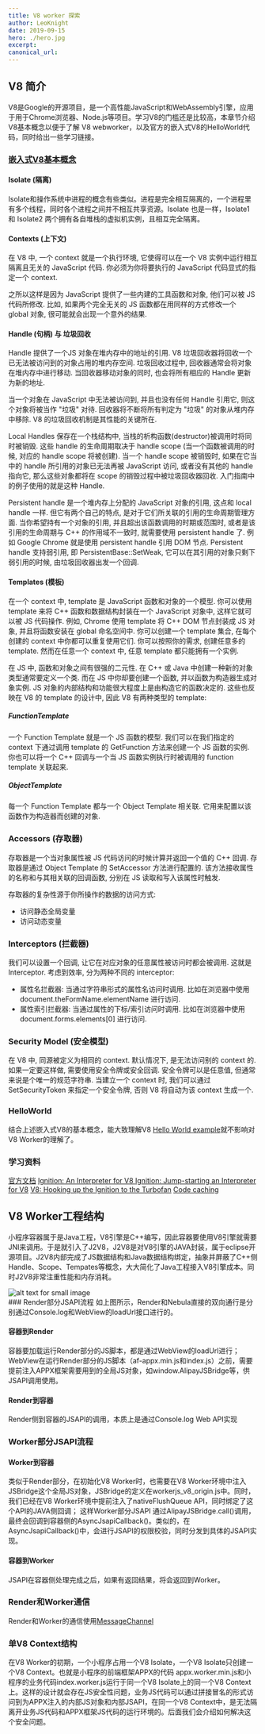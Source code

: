 ```yaml
---
title: V8 worker 探索
author: LeoKnight
date: 2019-09-15
hero: ./hero.jpg
excerpt:
canonical_url:
---
```


## V8 简介

V8是Google的开源项目，是一个高性能JavaScript和WebAssembly引擎，应用于用于Chrome浏览器、Node.js等项目。学习V8的门槛还是比较高，本章节介绍V8基本概念以便于了解 V8 webworker，以及官方的嵌入式V8的HelloWorld代码，同时给出一些学习链接。

### [嵌入式V8基本概念](https://v8.dev/docs/embed?spm=ata.13261165.0.0.32e6d657XiAJqo)

#### Isolate (隔离)
Isolate和操作系统中进程的概念有些类似。进程是完全相互隔离的，一个进程里有多个线程，同时各个进程之间并不相互共享资源。Isolate 也是一样，Isolate1 和 Isolate2 两个拥有各自堆栈的虚拟机实例，且相互完全隔离。

#### Contexts (上下文)
在 V8 中, 一个 context 就是一个执行环境, 它使得可以在一个 V8 实例中运行相互隔离且无关的 JavaScript 代码. 你必须为你将要执行的 JavaScript 代码显式的指定一个 context.

之所以这样是因为 JavaScript 提供了一些内建的工具函数和对象, 他们可以被 JS 代码所修改. 比如, 如果两个完全无关的 JS 函数都在用同样的方式修改一个 global 对象, 很可能就会出现一个意外的结果.

#### Handle (句柄) 与 垃圾回收
Handle 提供了一个JS 对象在堆内存中的地址的引用. V8 垃圾回收器将回收一个已无法被访问到的对象占用的堆内存空间. 垃圾回收过程中, 回收器通常会将对象在堆内存中进行移动. 当回收器移动对象的同时, 也会将所有相应的 Handle 更新为新的地址.

当一个对象在 JavaScript 中无法被访问到, 并且也没有任何 Handle 引用它, 则这个对象将被当作 "垃圾" 对待. 回收器将不断将所有判定为 "垃圾" 的对象从堆内存中移除. V8 的垃圾回收机制是其性能的关键所在.

Local Handles 保存在一个栈结构中, 当栈的析构函数(destructor)被调用时将同时被销毁. 这些 handle 的生命周期取决于 handle scope (当一个函数被调用的时候, 对应的 handle scope 将被创建). 当一个 handle scope 被销毁时, 如果在它当中的 handle 所引用的对象已无法再被 JavaScript 访问, 或者没有其他的 handle 指向它, 那么这些对象都将在 scope 的销毁过程中被垃圾回收器回收. 入门指南中的例子使用的就是这种 Handle.

Persistent handle 是一个堆内存上分配的 JavaScript 对象的引用, 这点和 local handle 一样. 但它有两个自己的特点, 是对于它们所关联的引用的生命周期管理方面. 当你希望持有一个对象的引用, 并且超出该函数调用的时期或范围时, 或者是该引用的生命周期与 C++ 的作用域不一致时, 就需要使用 persistent handle 了. 例如 Google Chrome 就是使用 persistent handle 引用 DOM 节点. Persistent handle 支持弱引用, 即 PersistentBase::SetWeak, 它可以在其引用的对象只剩下弱引用的时候, 由垃圾回收器出发一个回调.

#### Templates (模板)
在一个 context 中, template 是 JavaScript 函数和对象的一个模型. 你可以使用 template 来将 C++ 函数和数据结构封装在一个 JavaScript 对象中, 这样它就可以被 JS 代码操作. 例如, Chrome 使用 template 将 C++ DOM 节点封装成 JS 对象, 并且将函数安装在 global 命名空间中. 你可以创建一个 template 集合, 在每个创建的 context 中你都可以重复使用它们. 你可以按照你的需求, 创建任意多的 template. 然而在任意一个 context 中, 任意 template 都只能拥有一个实例.

在 JS 中, 函数和对象之间有很强的二元性. 在 C++ 或 Java 中创建一种新的对象类型通常要定义一个类. 而在 JS 中你却要创建一个函数, 并以函数为构造器生成对象实例. JS 对象的内部结构和功能很大程度上是由构造它的函数决定的. 这些也反映在 V8 的 template 的设计中, 因此 V8 有两种类型的 template:

##### FunctionTemplate
一个 Function Template 就是一个 JS 函数的模型. 我们可以在我们指定的 context 下通过调用 template 的 GetFunction 方法来创建一个 JS 函数的实例. 你也可以将一个 C++ 回调与一个当 JS 函数实例执行时被调用的 function template 关联起来.

##### ObjectTemplate
每一个 Function Template 都与一个 Object Template 相关联. 它用来配置以该函数作为构造器而创建的对象.

### Accessors (存取器)
存取器是一个当对象属性被 JS 代码访问的时候计算并返回一个值的 C++ 回调. 存取器是通过 Object Template 的 SetAccessor 方法进行配置的. 该方法接收属性的名称和与其相关联的回调函数, 分别在 JS 读取和写入该属性时触发.

存取器的复杂性源于你所操作的数据的访问方式:

* 访问静态全局变量
* 访问动态变量

### Interceptors (拦截器)
我们可以设置一个回调, 让它在对应对象的任意属性被访问时都会被调用. 这就是 Interceptor. 考虑到效率, 分为两种不同的 interceptor:

* 属性名拦截器: 当通过字符串形式的属性名访问时调用. 比如在浏览器中使用 document.theFormName.elementName 进行访问.
* 属性索引拦截器: 当通过属性的下标/索引访问时调用. 比如在浏览器中使用 document.forms.elements[0] 进行访问.

### Security Model (安全模型)
在 V8 中, 同源被定义为相同的 context. 默认情况下, 是无法访问别的 context 的. 如果一定要这样做, 需要使用安全令牌或安全回调. 安全令牌可以是任意值, 但通常来说是个唯一的规范字符串. 当建立一个 context 时, 我们可以通过 SetSecurityToken 来指定一个安全令牌, 否则 V8 将自动为该 context 生成一个.

### HelloWorld
结合上述嵌入式V8的基本概念，能大致理解V8 [Hello World example](https://chromium.googlesource.com/v8/v8/+/branch-heads/6.8/samples/hello-world.cc?spm=ata.13261165.0.0.32e6d657XiAJqo&file=hello-world.cc)就不影响对V8 Worker的理解了。

### 学习资料
[官方文档](https://v8.dev/docs?spm=ata.13261165.0.0.32e6d657XiAJqo)
[Ignition: An Interpreter for V8   ](https://docs.google.com/presentation/d/1OqjVqRhtwlKeKfvMdX6HaCIu9wpZsrzqpIVIwQSuiXQ/edit?spm=ata.13261165.0.0.32e6d657XiAJqo#slide=id.ge4ef702cb_2_67)
[Ignition: Jump-starting an Interpreter for V8](https://docs.google.com/presentation/d/1HgDDXBYqCJNasBKBDf9szap1j4q4wnSHhOYpaNy5mHU/edit?spm=ata.13261165.0.0.32e6d657XiAJqo#slide=id.g1357e6d1a4_0_58)
[V8: Hooking up the Ignition to the Turbofan](https://docs.google.com/presentation/d/1chhN90uB8yPaIhx_h2M3lPyxPgdPmkADqSNAoXYQiVE/edit?spm=ata.13261165.0.0.32e6d657XiAJqo#slide=id.g1357e6d1a4_0_58)
[Code caching](https://v8.dev/blog/code-caching?spm=ata.13261165.0.0.32e6d657XiAJqo)

## V8 Worker工程结构
小程序容器属于是Java工程，V8引擎是C++编写，因此容器要使用V8引擎就需要JNI来调用。于是就引入了J2V8，J2V8是对V8引擎的JAVA封装，属于eclipse开源项目。J2V8内部完成了JS数据结构和Java数据结构绑定，抽象并屏蔽了C++侧Handle、Scope、Tempates等概念，大大简化了Java工程接入V8引擎成本。同时J2V8非常注重性能和内存消耗。
<div class="Image__Small">
  <img src="./miniapp-arch.png" alt="alt text for small image" />
</div>
### Render部分JSAPI流程
如上图所示，Render和Nebula直接的双向通行是分别通过Console.log和WebView的loadUrl接口进行的。

#### 容器到Render
容器要加载运行Render部分的JS脚本，都是通过WebView的loadUrl进行；WebView在运行Render部分的JS脚本（af-appx.min.js和index.js）之前，需要提前注入APPX框架需要用到的全局JS对象，如window.AlipayJSBridge等，供JSAPI调用使用。

#### Render到容器
Render侧到容器的JSAPI的调用，本质上是通过Console.log Web API实现

### Worker部分JSAPI流程

#### Worker到容器
类似于Render部分，在初始化V8 Worker时，也需要在V8 Worker环境中注入JSBridge这个全局JS对象，JSBridge的定义在workerjs_v8_origin.js中。
​同时，我们已经在V8 Worker环境中提前注入了nativeFlushQueue API，同时绑定了这个API的JAVA侧回调；
这样Worker部分JSAPI 通过AlipayJSBridge.call()调用，最终会回调到容器侧的AsyncJsapiCallback()。类似的，在AsyncJsapiCallback()中，会进行JSAPI的权限校验，同时分发到具体的JSAPI实现。

#### 容器到Worker
JSAPI在容器侧处理完成之后，如果有返回结果，将会返回到Worker。

### Render和Worker通信
Render和Worker的通信使用[MessageChannel](https://developer.mozilla.org/en-US/docs/Web/API/MessageChannel?spm=ata.13261165.0.0.32e6d657XiAJqo)

### 单V8 Context结构
在V8 Worker的初期，一个小程序占用一个V8 Isolate，一个V8 Isolate只创建一个V8 Context。也就是小程序的前端框架APPX的代码 appx.worker.min.js和小程序的业务代码index.worker.js运行于同一个V8 Isolate上的同一个V8 Context上。这样的设计就会存在JS安全性问题，业务JS代码可以通过拼接冒名的形式访问到为APPX注入的内部JS对象和内部JSAPI，在同一个V8 Context中，是无法隔离开业务JS代码和APPX框架JS代码的运行环境的。后面我们会介绍如何解决这个安全问题。
